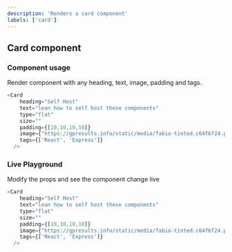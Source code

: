 ```yaml
---
description: 'Renders a card component'
labels: ['card']
---
```



## Card component

### Component usage

Render component with any heading, text, image, padding and tags.

```js
<Card
    heading="Self Host"
    text="lean how to self host these components"
    type="flat"
    size=""
    padding={[10,10,10,10]}
    image={"https://gpresults.info/static/media/fabio-tinted.c64f6f24.png"}
    tags={['React', 'Express']}
  />
```

### Live Playground

Modify the props and see the component change live

```js live
<Card
    heading="Self Host"
    text="lean how to self host these components"
    type="flat"
    size=""
    padding={[10,10,10,10]}
    image={"https://gpresults.info/static/media/fabio-tinted.c64f6f24.png"}
    tags={['React', 'Express']}
  />
```